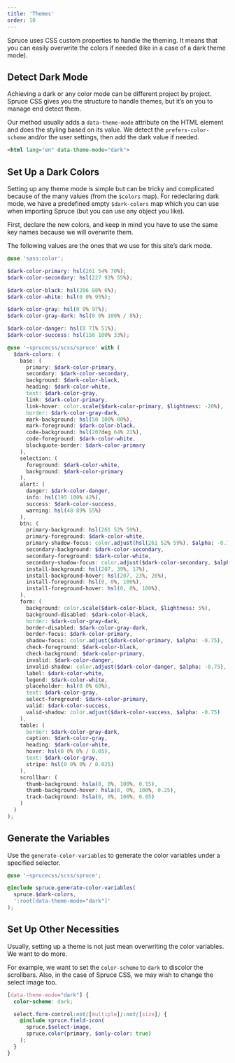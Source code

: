 ```yaml
---
title: 'Themes'
order: 10
---
```


<p class="lead">Spruce uses CSS custom properties to handle the theming. It means that you can easily overwrite the colors if needed (like in a case of a dark theme mode).</p>

## Detect Dark Mode

Achieving a dark or any color mode can be different project by project. Spruce CSS gives you the structure to handle themes, but it’s on you to manage end detect them.

Our method usually adds a `data-theme-mode` attribute on the HTML element and does the styling based on its value. We detect the `prefers-color-scheme` and/or the user settings, then add the dark value if needed.

```html
<html lang="en" data-theme-mode="dark">
```

## Set Up a Dark Colors

Setting up any theme mode is simple but can be tricky and complicated because of the many values (from the `$colors` map). For redeclaring dark mode, we have a predefined empty `$dark-colors` map which you can use when importing Spruce (but you can use any object you like).

First, declare the new colors, and keep in mind you have to use the same key names because we will overwrite them.

The following values are the ones that we use for this site’s dark mode.

```scss
@use 'sass:color';

$dark-color-primary: hsl(261 54% 70%);
$dark-color-secondary: hsl(227 92% 55%);

$dark-color-black: hsl(206 88% 6%);
$dark-color-white: hsl(0 0% 95%);

$dark-color-gray: hsl(0 0% 97%);
$dark-color-gray-dark: hsl(0 0% 100% / 8%);

$dark-color-danger: hsl(0 71% 51%);
$dark-color-success: hsl(150 100% 33%);

@use '~sprucecss/scss/spruce' with (
  $dark-colors: (
    base: (
      primary: $dark-color-primary,
      secondary: $dark-color-secondary,
      background: $dark-color-black,
      heading: $dark-color-white,
      text: $dark-color-gray,
      link: $dark-color-primary,
      link-hover: color.scale($dark-color-primary, $lightness: -20%),
      border: $dark-color-gray-dark,
      mark-background: hsl(50 100% 80%),
      mark-foreground: $dark-color-black,
      code-background: hsl(207deg 64% 21%),
      code-foreground: $dark-color-white,
      blockquote-border: $dark-color-primary
    ),
    selection: (
      foreground: $dark-color-white,
      background: $dark-color-primary
    ),
    alert: (
      danger: $dark-color-danger,
      info: hsl(195 100% 42%),
      success: $dark-color-success,
      warning: hsl(48 89% 55%)
    ),
    btn: (
      primary-background: hsl(261 52% 59%),
      primary-foreground: $dark-color-white,
      primary-shadow-focus: color.adjust(hsl(261 52% 59%), $alpha: -0.75),
      secondary-background: $dark-color-secondary,
      secondary-foreground: $dark-color-white,
      secondary-shadow-focus: color.adjust($dark-color-secondary, $alpha: -0.75),
      install-background: hsl(207, 39%, 17%),
      install-background-hover: hsl(207, 23%, 26%),
      install-foreground: hsl(0, 0%, 100%),
      install-foreground-hover: hsl(0, 0%, 100%),
    ),
    form: (
      background: color.scale($dark-color-black, $lightness: 5%),
      background-disabled: $dark-color-black,
      border: $dark-color-gray-dark,
      border-disabled: $dark-color-gray-dark,
      border-focus: $dark-color-primary,
      shadow-focus: color.adjust($dark-color-primary, $alpha: -0.75),
      check-foreground: $dark-color-black,
      check-background: $dark-color-primary,
      invalid: $dark-color-danger,
      invalid-shadow: color.adjust($dark-color-danger, $alpha: -0.75),
      label: $dark-color-white,
      legend: $dark-color-white,
      placeholder: hsl(0 0% 60%),
      text: $dark-color-gray,
      select-foreground: $dark-color-primary,
      valid: $dark-color-success,
      valid-shadow: color.adjust($dark-color-success, $alpha: -0.75)
    ),
    table: (
      border: $dark-color-gray-dark,
      caption: $dark-color-gray,
      heading: $dark-color-white,
      hover: hsl(0 0% 0% / 0.05),
      text: $dark-color-gray,
      stripe: hsl(0 0% 0% / 0.025)
    ),
    scrollbar: (
      thumb-background: hsla(0, 0%, 100%, 0.15),
      thumb-background-hover: hsla(0, 0%, 100%, 0.25),
      track-background:	hsla(0, 0%, 100%, 0.05)
    )
  )
);
```

## Generate the Variables

Use the `generate-color-variables` to generate the color variables under a specified selector.

```scss
@use '~sprucecss/scss/spruce';

@include spruce.generate-color-variables(
  spruce.$dark-colors,
  ':root[data-theme-mode="dark"]'
);
```

## Set Up Other Necessities

Usually, setting up a theme is not just mean overwriting the color variables. We want to do more.

For example, we want to set the `color-scheme` to `dark` to discolor the scrollbars. Also, in the case of Spruce CSS, we may wish to change the select image too.

```scss
[data-theme-mode="dark"] {
  color-scheme: dark;

  select.form-control:not([multiple]):not([size]) {
    @include spruce.field-icon(
      spruce.$select-image,
      spruce.color(primary, $only-color: true)
    );
  }
}
```
